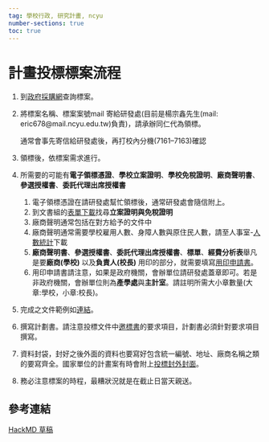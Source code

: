 ```yaml
---
tag: 學校行政, 研究計畫, ncyu
number-sections: true
toc: true
---
```


# 計畫投標標案流程 {#sec-apply_project}

1. 到[政府採購網](http://web.pcc.gov.tw/pishtml/pisindex.html)查詢標案。
2. 將標案名稱、標案案號mail 寄給研發處(目前是楊宗鑫先生(mail: eric678@mail.ncyu.edu.tw)負責)，請承辦同仁代為領標。

   ::: {.callout-note}
   通常會事先寄信給研發處後，再打校內分機(7161–7163)確認    
   :::

4. 領標後，依標案需求進行。
5. 所需要的可能有**電子領標憑證**、**學校立案證明**、**學校免稅證明**、**廠商聲明書**、**參選授權書**、**委託代理出席授權書**
    1. 電子領標憑證在請研發處幫忙領標後，通常研發處會隨信附上。
   2. 到文書組的[表單下載](  http://www.ncyu.edu.tw/document/gradation.aspx?site_content_sn=452)找尋**立案證明與免稅證明**
   2. 廠商聲明通常包括在對方給予的文件中
   4. 廠商聲明通常需要學校雇用人數、身障人數與原住民人數，請至人事室-[人數統計](http://www.ncyu.edu.tw/personnel/itemize_list.aspx?site_content_sn=9183&fbclid=IwAR3rpSIzZqrRAae3l0COkqQNI2oD4meNp-lttOlJaO4Bq9yaf4oPh_FqtI4)下載
   5. **廠商聲明書**、**參選授權書**、**委託代理出席授權書**、**標單**、**經費分析表**舉凡是要**廠商(學校)** 以及**負責人(校長)** 用印的部分，就需要填寫[用印申請書](http://www.ncyu.edu.tw/document/gradation.aspx?site_content_sn=452)。
   6. 用印申請書請注意，如果是政府機關，會辦單位請研發處蓋章即可。若是非政府機關，會辦單位則為**產學處**與**主計室**。請註明所需大小章數量(大章:學校，小章:校長)。
6. 完成之文件範例如[連結](https://drive.google.com/open?id=1PWBgOJgldw878KZUJSSLPJVKyk9xHoE0)。
7. 撰寫計劃書。請注意投標文件中[邀標書](https://drive.google.com/open?id=1BUpDplEXRvyVxZWp7cyg0SLsSLCwYiIZ)的要求項目，計劃書必須針對要求項目撰寫。
8. 資料封袋，封好之後外面的資料也要寫好包含統一編號、地址、廠商名稱之類的要寫齊全。國家單位的計畫案有時會附上[投標封外封面](https://drive.google.com/a/smail.nchu.edu.tw/file/d/13jWpw91a2wmO7T_AU81PSorECmXC9Prq/view?usp=sharing)。
9. 務必注意標案的時程，最糟狀況就是在截止日當天親送。

## 參考連結

[HackMD 草稿](https://hackmd.io/@mutolisp/HkBMHP9rL/%2FwAM7cF1sTjis1oCaLt7a3g)
